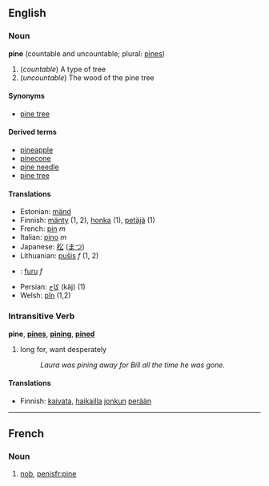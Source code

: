 ==English==
===Noun===
'''pine''' (countable and uncountable; plural: [[pines]])

# (''countable'') A type of tree
# (''uncountable'') The wood of the pine tree

====Synonyms====
*[[pine tree]]

====Derived terms====
*[[pineapple]]<!-- check if these are actually related -->
*[[pinecone]]
*[[pine needle]]
*[[pine tree]]

====Translations====
*Estonian: [[mänd]]
*Finnish: [[mänty]] (1, 2), [[honka]] (1), [[petäjä]] (1)
*French: [[pin#French|pin]] ''m''
*Italian: [[pino]] ''m''
*Japanese: [[松]] ([[まつ]])
*Lithuanian: [[pušis]] ''f'' (1, 2)
* {{no}}: [[furu]] ''f''
*Persian: [[کاج]] (kâj) (1)
*Welsh: [[pîn]] (1,2)

===Intransitive Verb===
'''pine''', '''[[pines]]''', '''[[pining]]''', '''[[pined]]'''

# long for, want desperately
#: ''Laura was pining away for Bill all the time he was gone.''

====Translations====
*Finnish: [[kaivata]], [[haikailla]] [[joku#Finnish|jonkun]] [[perä|perään]]

----
==French==

===Noun===
# {{frslang}} [[nob]], [[penis]][[fr:pine]]